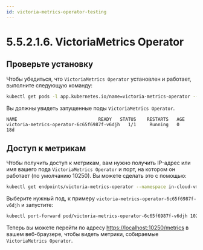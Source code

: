 ```yaml
---
id: victoria-metrics-operator-testing
---
```


# 5.5.2.1.6. VictoriaMetrics Operator

## Проверьте установку

Чтобы убедиться, что `VictoriaMetrics Operator` установлен и работает, выполните следующую команду:

```bash
kubectl get pods -l app.kubernetes.io/name=victoria-metrics-operator --namespace in-cloud-vmcluster
```

Вы должны увидеть запущенные поды `VictoriaMetrics Operator`.
```
NAME                              READY   STATUS    RESTARTS   AGE
victoria-metrics-operator-6c65f6987f-v6djh   1/1     Running   0          18d
```
## Доступ к метрикам

Чтобы получить доступ к метрикам, вам нужно получить IP-адрес или имя вашего пода `VictoriaMetrics Operator` и порт, на котором он работает (по умолчанию 10250). Вы можете сделать это с помощью:

```bash
kubectl get endpoints/victoria-metrics-operator --namespace in-cloud-vmcluster  -o json

```
Выберите нужный под, к примеру `victoria-metrics-operator-6c65f6987f-v6djh` и запустите:

```bash
kubectl port-forward pod/victoria-metrics-operator-6c65f6987f-v6djh 10250:10250 --namespace in-cloud-vmcluster
```

Теперь вы можете перейти по адресу [https://localhost:10250/metrics](https://localhost:10250/metrics) в вашем веб-браузере, чтобы видеть метрики, собираемые `VictoriaMetrics Operator`.
